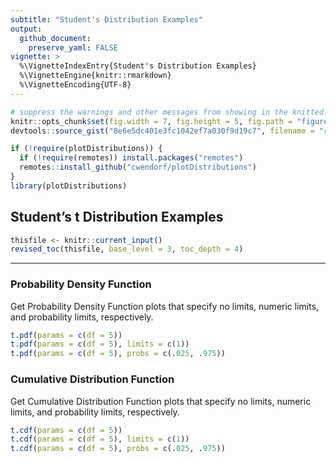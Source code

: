 ```yaml
---
subtitle: "Student's Distribution Examples"
output:
  github_document:
    preserve_yaml: FALSE
vignette: >
  %\VignetteIndexEntry{Student's Distribution Examples}
  %\VignetteEngine{knitr::rmarkdown}
  %\VignetteEncoding{UTF-8}
---
```


```r
# suppress the warnings and other messages from showing in the knitted file.
knitr::opts_chunk$set(fig.width = 7, fig.height = 5, fig.path = "figures/", echo = TRUE, warning = FALSE, message = FALSE)
devtools::source_gist("8e6e5dc401e3fc1042ef7a030f9d19c7", filename = "revised_toc.R")
```

```r
if (!require(plotDistributions)) {
  if (!require(remotes)) install.packages("remotes")
  remotes::install_github("cwendorf/plotDistributions")
}
library(plotDistributions)
```

## Student's t Distribution Examples

```r
thisfile <- knitr::current_input()
revised_toc(thisfile, base_level = 3, toc_depth = 4)
```

---

### Probability Density Function

Get Probability Density Function plots that specify no limits, numeric limits, and probability limits, respectively.
```r
t.pdf(params = c(df = 5))
t.pdf(params = c(df = 5), limits = c(1))
t.pdf(params = c(df = 5), probs = c(.025, .975))
```

### Cumulative Distribution Function

Get Cumulative Distribution Function plots that specify no limits, numeric limits, and probability limits, respectively.
```r
t.cdf(params = c(df = 5))
t.cdf(params = c(df = 5), limits = c(1))
t.cdf(params = c(df = 5), probs = c(.025, .975))
```
